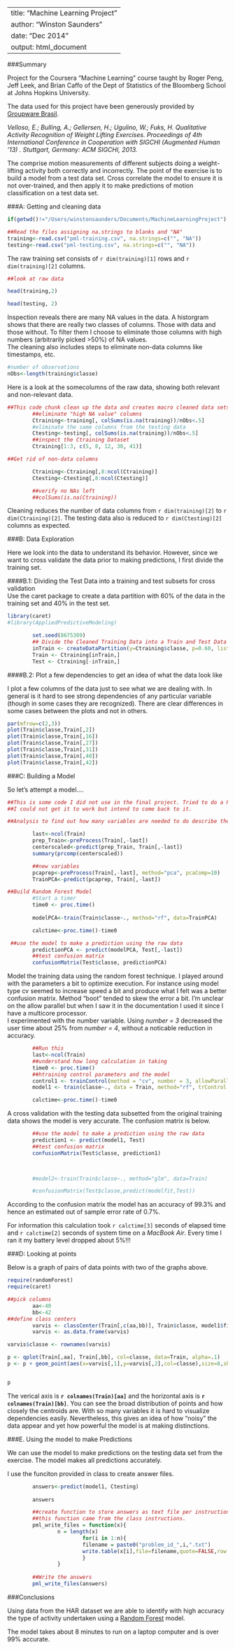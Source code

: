 
---
title: "Machine Learning Project"
author: "Winston Saunders"
date: "Dec 2014"
output: html_document
---

###Summary

Project for the Coursera "Machine Learning" course taught by Roger Peng, Jeff Leek, and Brian Caffo of the Dept of Statistics of the Bloomberg School at Johns Hopkins University.

The data used for this project have been generously provided by [Groupware Brasil](http://groupware.les.inf.puc-rio.br/har#ixzz3M5OnVvGE).  

_Velloso, E.; Bulling, A.; Gellersen, H.; Ugulino, W.; Fuks, H. Qualitative Activity Recognition of Weight Lifting Exercises. Proceedings of 4th International Conference in Cooperation with SIGCHI (Augmented Human '13) . Stuttgart, Germany: ACM SIGCHI, 2013._
 
The comprise motion measurements of different subjects doing a weight-lifting activity both correctly and incorrectly. The point of the exercise is to build a model from a test data set. Cross correlate the model to ensure it is not over-trained, and then apply it to make predictions of motion classification on a test data set. 


###A: Getting and cleaning data

```r

if(getwd()!="/Users/winstonsaunders/Documents/MachineLearningProject") setwd("MachineLearningProject")

##Read the files assigning na.strings to blanks and "NA"
training<-read.csv("pml-training.csv", na.strings=c("", "NA"))
testing<-read.csv("pml-testing.csv", na.strings=c("", "NA"))

```

The raw training set consists of `r dim(training)[1]` rows and `r dim(training)[2]` columns.

```r

##look at raw data

head(training,2)

head(testing, 2)

```

Inspection reveals there are many NA values in the data. A historgram shows that there are really two classes of columns. Those with data and those without. To filter them I choose to eliminate those columns with high numbers (arbitrarily picked >50%) of NA values.   
The cleaning also includes steps to eliminate non-data columns like timestamps, etc.

```r
#number of observations
nObs<-length(training$classe)
```

Here is a look at the somecolumns of the raw data, showing both relevant and non-relevant data.

```r
##This code chunk clean up the data and creates macro cleaned data sets Ctraining and Ctesting.
        ##eliminate "high NA value" columns
        Ctraining<-training[, colSums(is.na(training))/nObs<.5]
        #eliminate the same columns from the testing data 
        Ctesting<-testing[, colSums(is.na(training))/nObs<.5] 
        ##inspect the Ctraining Dataset
        Ctraining[1:3, c(5, 8, 12, 30, 41)]

##Get rid of non-data columns

        Ctraining<-Ctraining[,8:ncol(Ctraining)]
        Ctesting<-Ctesting[,8:ncol(Ctesting)]

        ##verify no NAs left
        ##colSums(is.na(Ctraining))

```

Cleaning reduces the number of data columns from `r dim(training)[2]` to `r dim(Ctraining)[2]`. The testing data also is reduced to `r dim(Ctesting)[2]` columns as expected.  

###B: Data Exploration

Here we look into the data to understand its behavior. However, since we want to cross validate the data prior to making predictions, I first divide the training set.

####B.1: Dividing the Test Data into a training and test subsets for cross validation  
Use the caret package to create a data partition with 60% of the data in the training set and 40% in the test set.   

```r
library(caret)
#library(AppliedPredictiveModeling)

        set.seed(8675309)
        ## Divide the Cleaned Training Data into a Train and Test Data set
        inTrain <- createDataPartition(y=Ctraining$classe, p=0.60, list=FALSE) 
        Train <- Ctraining[inTrain,] 
        Test <- Ctraining[-inTrain,]

```


####B.2: Plot a few dependencies to get an idea of what the data look like

I plot a few columns of the data just to see what we are dealing with. In general is it hard to see strong dependencies of any particular variable (though in some cases they are recognized). There are clear differences in some cases between the plots and not in others. 

```r

par(mfrow=c(2,3))
plot(Train$classe,Train[,2])
plot(Train$classe,Train[,16])
plot(Train$classe,Train[,27])
plot(Train$classe,Train[,31])
plot(Train$classe,Train[,40])
plot(Train$classe,Train[,42])

```

###C: Building a Model

So let's attempt a model....

```r
##This is some code I did not use in the final project. Tried to do a PCA on the variables hoping to speed up computation. 
##I could not get it to work but intend to come back to it.

##Analysis to find out how many variables are needed to do describe the data.

        last<-ncol(Train)
        prep_Train<-preProcess(Train[,-last])
        centerscaled<-predict(prep_Train, Train[,-last])
        summary(prcomp(centerscaled))


```


```r
        ##new variables
        pcaprep<-preProcess(Train[,-last], method="pca", pcaComp=10)
        TrainPCA<-predict(pcaprep, Train[,-last])

##Build Random Forest Model
        #Start a timer
        time0 <- proc.time()
        
        modelPCA<-train(Train$classe~., method="rf", data=TrainPCA)

        calctime<-proc.time()-time0

 ##use the model to make a prediction using the raw data
        predictionPCA <- predict(modelPCA, Test[,-last])
        ##test confusion matrix
        confusionMatrix(Test$classe, predictionPCA)


```
Model the training data using the random forest technique. I played around with the parameters a bit to optimize execution. For instance using model type cv seemed to increase speed a bit and produce what I felt was a better confusion matrix. Method "boot" tended to skew the error a bit. I'm unclear on the allow parallel but when I saw it in the documentation I used it since I have a multicore processor.  
I experimented with the number variable. Using _number = 3_ decreased the user time about 25% from _number = 4_, without a noticable reduction in accuracy.   

```r
        ##Run this
        last<-ncol(Train)
        ##understand how long calculation in taking
        time0 <- proc.time()
        ##htraining control parameters and the model
        control1 <- trainControl(method = "cv", number = 3, allowParallel = TRUE)
        model1 <- train(classe~., data = Train, method="rf", trControl = control1, prox=TRUE)

        calctime<-proc.time()-time0
```

A cross validation with the testing data subsetted from the original training data shows the model is very accurate. The confusion matrix is below. 

```r

        ##use the model to make a prediction using the raw data
        prediction1 <- predict(model1, Test)
        ##test confusion matrix
        confusionMatrix(Test$classe, prediction1)

        

        #model2<-train(Train$classe~., method="glm", data=Train)

        #confusionMatrix(Test$classe,predict(modelfit,Test))
```

According to the confusion matrix the model has an accuracy of 99.3% and hence an estimated out of sample error rate of 0.7%.  

For information this calculation took `r calctime[3]` seconds of elapsed time and `r calctime[2]` seconds of system time on a _MacBook Air_. Every time I ran it my battery level dropped about 5%!!!

###D: Looking at points

Below is a graph of pairs of data points with two of the graphs above. 

```r
require(randomForest)
require(caret)

##pick columns
        aa<-40
        bb<-42
##define class centers
        varvis <- classCenter(Train[,c(aa,bb)], Train$classe, model1$finalModel$prox)
        varvis <- as.data.frame(varvis)

varvis$classe <- rownames(varvis)

p <- qplot(Train[,aa], Train[,bb], col=classe, data=Train, alpha=.1)
p <- p + geom_point(aes(x=varvis[,1],y=varvis[,2],col=classe),size=8,shape=4,data=varvis)


p


```
  
The verical axis is __`r colnames(Train)[aa]`__ and the horizontal axis is __`r colnames(Train)[bb]`__. You can see the broad distribution of points and how closely the centroids are. With so many variables it is hard to visualize dependencies easily. Nevertheless, this gives an idea of how "noisy" the data appear and yet how powerful the model is at making distinctions. 
  
###E. Using the model to make Predictions

We can use the model to make predictions on the testing data set from the exercise. The model makes all predictions accurately. 

I use the funciton provided in class to create answer files.

```r
        answers<-predict(model1, Ctesting)
        
        answers

```

```r
        ##create function to store answers as text file per instructions
        ##this function came from the class instructions.
        pml_write_files = function(x){
                n = length(x)
                        for(i in 1:n){
                        filename = paste0("problem_id_",i,".txt")
                        write.table(x[i],file=filename,quote=FALSE,row.names=FALSE,col.names=FALSE)
                        }
                }
 
        ##Write the answers
        pml_write_files(answers)

```

###Conclusions

Using data from the HAR dataset we are able to identify with high accuracy the type of activity undertaken using a [Random Forest](http://en.wikipedia.org/wiki/Random_forest) model. 

The model takes about 8 minutes to run on a laptop computer and is over 99% accurate. 
  
    
